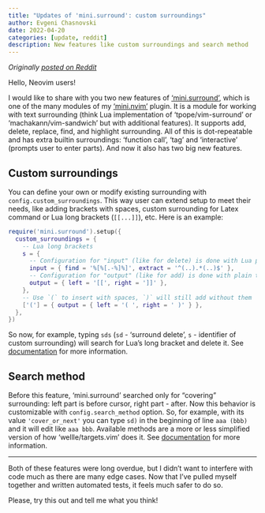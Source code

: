 ```yaml
---
title: "Updates of 'mini.surround': custom surroundings"
author: Evgeni Chasnovski
date: 2022-04-20
categories: [update, reddit]
description: New features like custom surroundings and search method
---
```


*Originally [posted on Reddit](https://www.reddit.com/r/neovim/comments/u7v9ex/minisurround_new_features_custom_surroundings_and/)*

Hello, Neovim users!

I would like to share with you two new features of ['mini.surround'](https://github.com/nvim-mini/mini.nvim/blob/main/readmes/mini-surround.md), which is one of the many modules of my ['mini.nvim'](https://github.com/nvim-mini/mini.nvim) plugin. It is a module for working with text surrounding (think Lua implementation of 'tpope/vim-surround' or 'machakann/vim-sandwich' but with additional features). It supports add, delete, replace, find, and highlight surrounding. All of this is dot-repeatable and has extra builtin surroundings: 'function call', 'tag' and 'interactive' (prompts user to enter parts). And now it also has two big new features.

## Custom surroundings

You can define your own or modify existing surrounding with `config.custom_surroundings`. This way user can extend setup to meet their needs, like adding brackets with spaces, custom surrounding for Latex command or Lua long brackets (`[[...]]`), etc. Here is an example:

```lua
require('mini.surround').setup({
  custom_surroundings = {
    -- Lua long brackets
    s = {
      -- Configuration for "input" (like for delete) is done with Lua patterns
      input = { find = '%[%[.-%]%]', extract = '^(..).*(..)$' },
      -- Configuration for "output" (like for add) is done with plain text
      output = { left = '[[', right = ']]' },
    },
    -- Use `(` to insert with spaces, `)` will still add without them
    ['('] = { output = { left = '( ', right = ' )' } },
  },
})
```

So now, for example, typing `sds` (`sd` - 'surround delete', `s` - identifier of custom surrounding) will search for Lua's long bracket and delete it. See [documentation](https://github.com/nvim-mini/mini.nvim/blob/8134370549e73a5a72d24ffc7ea6a881cf4502ad/doc/mini.txt#L3795) for more information.

## Search method

Before this feature, 'mini.surround' searched only for "covering" surrounding: left part is before cursor, right part - after. Now this behavior is customizable with `config.search_method` option. So, for example, with its value `'cover_or_next'` you can type `sd)` in the beginning of line `aaa (bbb)` and it will edit like `aaa bbb`. Available methods are a more or less simplified version of how 'wellle/targets.vim' does it. See [documentation](https://github.com/nvim-mini/mini.nvim/blob/8134370549e73a5a72d24ffc7ea6a881cf4502ad/doc/mini.txt#L3880) for more information.

---

Both of these features were long overdue, but I didn't want to interfere with code much as there are many edge cases. Now that I've pulled myself together and written automated tests, it feels much safer to do so.

Please, try this out and tell me what you think!
